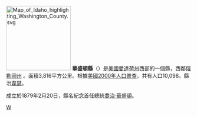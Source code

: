 {{Otheruses|華盛頓縣|subject=美國愛達荷州的一個縣|other=同名的縣}}
[[File:Map_of_Idaho_highlighting_Washington_County.svg|175px]]
'''華盛頓縣'''（{{lang-en|Washington County}}）是[[美國|美國]][[愛達荷州|愛達荷州]]西部的一個縣，西鄰[[俄勒岡州|俄勒岡州]] 。面積3,816平方公里。根據[[美國2000年人口普查|美國2000年人口普查]]，共有人口10,098。縣治[[韋瑟_(愛達荷州)|韋瑟]]。

成立於1879年2月20日，縣名紀念首任總統[[喬治·華盛頓|喬治·華盛頓]]。

{{愛達荷州}}
{{華盛頓縣 (愛達荷州)}}
{{Authority control}}
{{Idaho-stub}}

[[Category:愛達荷州行政區劃|W]]